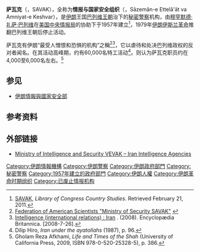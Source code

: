 {{Infobox Government agency
|agency_name     = 情报与国家安全组织
|abbreviation    = SAVAK
|nativename_a    = {{lang|fa|سازمان اطلاعات و امنیت کشور}}<br>Sāzemān-e Ettelā'āt va Amniyat-e Keshvar
|logo            = SAVAK.svg
|logo_width      =
|logo_caption    =
|seal            =
|seal_width      =
|seal_caption    =
|formed          = 1957年
|preceding1      = 
|dissolved       = 1979年
|superseding     = [[伊朗情報與國家安全部|伊朗情報與國家安全部]]
|jurisdiction    = [[File:State_flag_of_Iran_(1964–1980).svg|24px]] [[巴列维王朝|伊朗王国]]
|headquarters   = [[伊朗|伊朗]][[德黑兰|德黑兰]]
|employees       = 60,000（高峰时）
|minister1_name  = 情报机构
|minister1_pfo   =
|chief1_name     = Teymur Bakhtiar（首）
|chief1_position = 
|chief2_name     = Nasser Moghadam（末）
|chief2_position = 
|parent_agency   =
|child1_agency   =
|website         =
|footnotes       =
}}

'''萨瓦克'''（{{lang-fa|ساواک}}，SAVAK），全称为'''情报与国家安全组织'''（{{lang-fa|سازمان اطلاعات و امنیت کشو}}，Sāzemān-e Ettelā'āt va Amniyat-e Keshvar），是[[伊朗|伊朗]]王国[[巴列维王朝|巴列维王朝]]治下的[[秘密警察|秘密警察]]机构，由[[穆罕默德·礼萨·巴列维|穆罕默德·礼萨·巴列维]]在[[美国中央情报局|美国中央情报局]]的协助下于1957年建立<ref>[http://lcweb2.loc.gov/cgi-bin/query/r?frd/cstdy:@field(DOCID+ir0187) SAVAK], ''Library of Congress Country Studies''. Retrieved February 21, 2011.</ref>，1979年[[伊朗伊斯兰革命|伊朗伊斯兰革命]]推翻巴列维王朝后停止活动。

萨瓦克有伊朗“最受人憎恨和恐惧的机构”之稱<ref>[http://www.fas.org/irp/world/iran/savak/index.html Federation of American Scientists "Ministry of Security SAVAK"] {{webarchive|url=https://web.archive.org/web/20121004210413/http://www.fas.org/irp/world/iran/savak/index.html |date=2012-10-04 }}</ref><ref name="britannica">[http://www.britannica.com/EBchecked/topic/289760/intelligence/233700/Iran Intelligence (international relations) : Iran] {{Wayback|url=http://www.britannica.com/EBchecked/topic/289760/intelligence/233700/Iran |date=20141219020744 }}. (2008). Encyclopædia Britannica. [2008-7-26].</ref>，它以虐待和处决巴列维政权的反对者闻名。在其活动高峰期，约有60,000名特工活动<ref>Dilip Hiro, ''Iran under the ayatollahs'' (1987), p. 96.</ref>。{{link-en|吴拉姆·礼萨·阿卡米|Gholam Reza Afkhami}}则认为萨瓦克职员约在4,000至6,000名左右。<ref>Gholam Reza Afkhami, ''Life and Times of the Shah'' (University of California Press, 2009, ISBN 978-0-520-25328-5), p. 386.</ref>

==参见==
*[[伊朗情報與國家安全部|伊朗情報與國家安全部]]

==参考资料==
{{reflist|33em}}

==外部链接==
{{commons category|SAVAK}}
* [http://www.fas.org/irp/world/iran/vevak/ Ministry of Intelligence and Security VEVAK – Iran Intelligence Agencies]

[[Category:伊朗情報機構|Category:伊朗情報機構]]
[[Category:伊朗警察|Category:伊朗警察]]
[[Category:伊朗政府部門|Category:伊朗政府部門]]
[[Category:秘密警察|Category:秘密警察]]
[[Category:1957年建立的政府部門|Category:1957年建立的政府部門]]
[[Category:伊朗人權|Category:伊朗人權]]
[[Category:伊朗革命时期组织|Category:伊朗革命时期组织]]
[[Category:已废止情报机构|Category:已废止情报机构]]